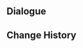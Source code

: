 {{Genius Invokation TCG Stage
|title        = Kirara: Friendly
|type         = Friendly Fracas
|group        = Invitation Board
|character    = Kirara
|requirement  = 1
|introduction = "Hehe, I've learned all sorts of tricks from Lady Miko, y'know! Let's have a good game!"<br>Hint: Kirara's deck contains a larger number of Event Cards and cards that provide the "draw card" effect, allowing her to replenish her hand while converting them to advantages on the field.
|objective_1  = Achieve victory
|reward_1     = Kirara*1
|objective_2  = Achieve victory within 6 rounds
|reward_2     = Countless Sights to See*1
|objective_3  = Achieve victory with characters defeated less than twice during the battle
|reward_3     = Countless Sights to See*1
|lineup       = Kirara;Dehya;Sangonomiya Kokomi
|action       = Countless Sights to See;Countless Sights to See;Golden Troupe's Reward;Golden Troupe's Reward;Lumenstone Adjuvant;Lumenstone Adjuvant;Strategize;Strategize;Liyue Harbor Wharf;Liyue Harbor Wharf;Weeping Willow of the Lake;Weeping Willow of the Lake;Chang the Ninth;Chang the Ninth;Treasure-Seeking Seelie;Treasure-Seeking Seelie;Lotus Flower Crisp;Lotus Flower Crisp;Changing Shifts;Changing Shifts;I Haven't Lost Yet!;I Haven't Lost Yet!;Chef Mao;Chef Mao;Sweet Madame;Sweet Madame;Northern Smoked Chicken;Northern Smoked Chicken;Toss-Up;Toss-Up
|reserve      = 
}}

==Dialogue==
{{Transclude|Genius Invokation TCG/Stage/Kirara|Friendly Fracas}}

==Change History==
{{Change History|4.5}}